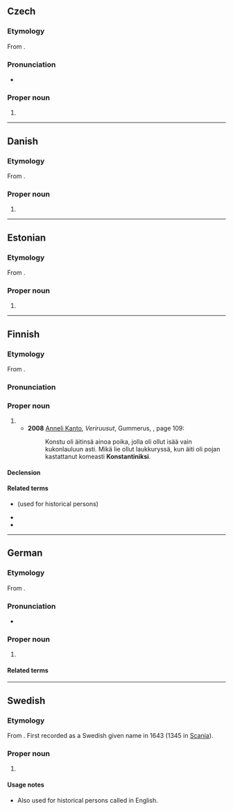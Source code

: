 {{also|konstantin|Konštantín}}
==Czech==

===Etymology===
From {{der|cs|la|Constantinus}}.

===Pronunciation===
* {{cs-IPA}}

===Proper noun===
{{head|cs|proper noun}}

# {{given name|cs|male|from=Latin|eq=Constantine}}

----

==Danish==

===Etymology===
From {{der|da|la|Constantinus}}.

===Proper noun===
{{head|da|proper noun}}

# {{given name|da|male|eq=Constantine|from=Latin}}

----

==Estonian==

===Etymology===
From {{der|et|la|Constantinus}}.

===Proper noun===
{{head|et|proper noun}}

# {{given name|et|male|eq=Constantine|from=Latin}}

----

==Finnish==

===Etymology===
From {{der|fi|la|Constantinus}}.

===Pronunciation===
{{fi-pronunciation}}

===Proper noun===
{{fi-proper noun}}

# {{given name|fi|male|from=Latin|eq=Constantine}}
#* '''2008''' [[w:fi:Anneli Kanto|Anneli Kanto]], ''Veriruusut'', Gummerus, {{ISBN|978-951-20-7766-3}}, page 109:
#*:Konstu oli äitinsä ainoa poika, jolla oli ollut isää vain kukonlauluun asti. Mikä lie ollut laukkuryssä, kun äiti oli pojan kastattanut komeasti '''Konstantiniksi'''.

====Declension====
{{fi-decl-risti|Konstantin|||a|i=0}}

====Related terms====
* {{l|fi|Konstantinus}} (used for historical persons)
* {{l|fi|Konsta}}
* {{l|fi|Kosti}}

----

==German==

===Etymology===
From {{der|de|la|Constantinus}}.

===Pronunciation===
* {{audio|de|De-Konstantin.ogg|Audio}}

===Proper noun===
{{head|de|proper noun|plural|Konstantine}}

# {{given name|de|male|from=Latin|eq=Constantine}}

====Related terms====
{{rel3|de
|{{l|de|Konstantia}}, {{l|de|Konstanzia}} ({{l|de|Constantia}})
|{{l|de|Konstantine}}
|{{l|de|Konstanze}}
}}

----

==Swedish==

===Etymology===
From {{der|sv|la|Constantinus}}. First recorded as a Swedish given name in 1643 (1345 in [[Scania]]).

===Proper noun===
{{sv-proper noun|c}}

# {{given name|sv|male|from=Latin|eq=Constantine}}

====Usage notes====
* Also used for historical persons called {{m|en|Constantine}} in English.